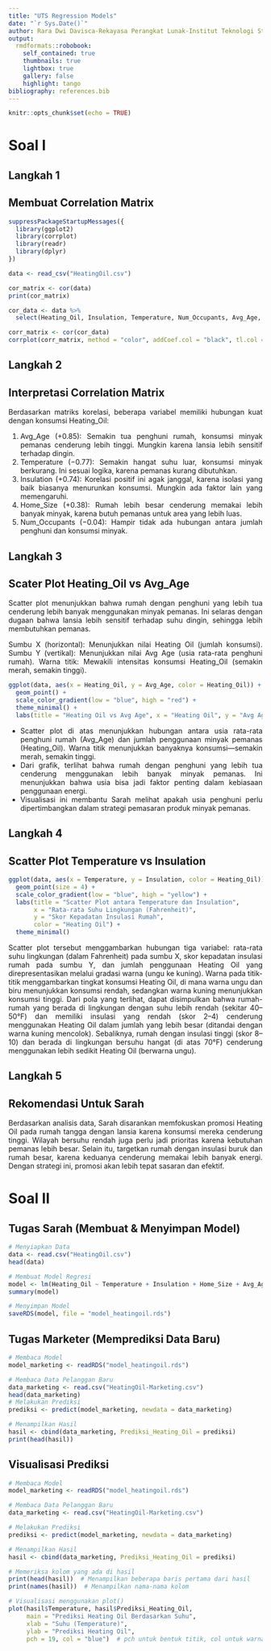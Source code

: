 ```yaml
---
title: "UTS Regression Models"
date: "`r Sys.Date()`"
author: Rara Dwi Davisca-Rekayasa Perangkat Lunak-Institut Teknologi Statistika dan Bisnis Muhammadiyah
output:
  rmdformats::robobook:
    self_contained: true
    thumbnails: true
    lightbox: true
    gallery: false
    highlight: tango
bibliography: references.bib
---
```


```{=html}
<style>
body{
text-align: justify}
</style>
```
```r
knitr::opts_chunk$set(echo = TRUE)
```
# Soal I
## Langkah 1 
## Membuat Correlation Matrix
```r
suppressPackageStartupMessages({
  library(ggplot2)
  library(corrplot)
  library(readr)
  library(dplyr)
})

data <- read_csv("HeatingOil.csv")

cor_matrix <- cor(data)
print(cor_matrix)
```

```r
cor_data <- data %>%
  select(Heating_Oil, Insulation, Temperature, Num_Occupants, Avg_Age, Home_Size)

corr_matrix <- cor(cor_data)
corrplot(corr_matrix, method = "color", addCoef.col = "black", tl.col = "black", tl.cex=0.6)

```

## Langkah 2 
## Interpretasi Correlation Matrix
Berdasarkan matriks korelasi, beberapa variabel memiliki hubungan kuat dengan konsumsi Heating_Oil:

1. Avg_Age (+0.85): Semakin tua penghuni rumah, konsumsi minyak pemanas cenderung lebih tinggi. Mungkin karena lansia lebih sensitif terhadap dingin.
2. Temperature (−0.77): Semakin hangat suhu luar, konsumsi minyak berkurang. Ini sesuai logika, karena pemanas kurang dibutuhkan.
3. Insulation (+0.74): Korelasi positif ini agak janggal, karena isolasi yang baik biasanya menurunkan konsumsi. Mungkin ada faktor lain yang memengaruhi.
4. Home_Size (+0.38): Rumah lebih besar cenderung memakai lebih banyak minyak, karena butuh pemanas untuk area yang lebih luas.
5. Num_Occupants (−0.04): Hampir tidak ada hubungan antara jumlah penghuni dan konsumsi minyak.

## Langkah 3
## Scater Plot Heating_Oil vs Avg_Age
Scatter plot menunjukkan bahwa rumah dengan penghuni yang lebih tua cenderung lebih banyak menggunakan minyak pemanas. Ini selaras dengan dugaan bahwa lansia lebih sensitif terhadap suhu dingin, sehingga lebih membutuhkan pemanas.

Sumbu X (horizontal): Menunjukkan nilai Heating Oil (jumlah konsumsi).
Sumbu Y (vertikal): Menunjukkan nilai Avg Age (usia rata-rata penghuni rumah).
Warna titik: Mewakili intensitas konsumsi Heating_Oil (semakin merah, semakin tinggi).
```r
ggplot(data, aes(x = Heating_Oil, y = Avg_Age, color = Heating_Oil)) +
  geom_point() +
  scale_color_gradient(low = "blue", high = "red") +
  theme_minimal() +
  labs(title = "Heating Oil vs Avg Age", x = "Heating Oil", y = "Avg Age")
```
- Scatter plot di atas menunjukkan hubungan antara usia rata-rata penghuni rumah (Avg_Age) dan jumlah penggunaan minyak pemanas (Heating_Oil). Warna titik menunjukkan banyaknya konsumsi—semakin merah, semakin tinggi.
- Dari grafik, terlihat bahwa rumah dengan penghuni yang lebih tua cenderung menggunakan lebih banyak minyak pemanas. Ini menunjukkan bahwa usia bisa jadi faktor penting dalam kebiasaan penggunaan energi.
- Visualisasi ini membantu Sarah melihat apakah usia penghuni perlu dipertimbangkan dalam strategi pemasaran produk minyak pemanas.

## Langkah 4
## Scatter Plot Temperature vs Insulation
```r
ggplot(data, aes(x = Temperature, y = Insulation, color = Heating_Oil)) +
  geom_point(size = 4) +
  scale_color_gradient(low = "blue", high = "yellow") +
  labs(title = "Scatter Plot antara Temperature dan Insulation",
       x = "Rata-rata Suhu Lingkungan (Fahrenheit)",
       y = "Skor Kepadatan Insulasi Rumah",
       color = "Heating Oil") +
  theme_minimal()

```
Scatter plot tersebut menggambarkan hubungan tiga variabel: rata-rata suhu lingkungan (dalam Fahrenheit) pada sumbu X, skor kepadatan insulasi rumah pada sumbu Y, dan jumlah penggunaan Heating Oil yang direpresentasikan melalui gradasi warna (ungu ke kuning). Warna pada titik-titik menggambarkan tingkat konsumsi Heating Oil, di mana warna ungu dan biru menunjukkan konsumsi rendah, sedangkan warna kuning menunjukkan konsumsi tinggi. Dari pola yang terlihat, dapat disimpulkan bahwa rumah-rumah yang berada di lingkungan dengan suhu lebih rendah (sekitar 40–50°F) dan memiliki insulasi yang rendah (skor 2–4) cenderung menggunakan Heating Oil dalam jumlah yang lebih besar (ditandai dengan warna kuning mencolok). Sebaliknya, rumah dengan insulasi tinggi (skor 8–10) dan berada di lingkungan bersuhu hangat (di atas 70°F) cenderung menggunakan lebih sedikit Heating Oil (berwarna ungu).

## Langkah 5
## Rekomendasi Untuk Sarah
Berdasarkan analisis data, Sarah disarankan memfokuskan promosi Heating Oil pada rumah tangga dengan lansia karena konsumsi mereka cenderung tinggi. Wilayah bersuhu rendah juga perlu jadi prioritas karena kebutuhan pemanas lebih besar. Selain itu, targetkan rumah dengan insulasi buruk dan rumah besar, karena keduanya cenderung memakai lebih banyak energi. Dengan strategi ini, promosi akan lebih tepat sasaran dan efektif.

# Soal II
## Tugas Sarah (Membuat & Menyimpan Model)
```r
# Menyiapkan Data
data <- read.csv("HeatingOil.csv")
head(data)

# Membuat Model Regresi
model <- lm(Heating_Oil ~ Temperature + Insulation + Home_Size + Avg_Age +  Num_Occupants, data = data)
summary(model)

# Menyimpan Model
saveRDS(model, file = "model_heatingoil.rds")
```

## Tugas Marketer (Memprediksi Data Baru)
```r
# Membaca Model
model_marketing <- readRDS("model_heatingoil.rds")

# Membaca Data Pelanggan Baru
data_marketing <- read.csv("HeatingOil-Marketing.csv")
head(data_marketing)
# Melakukan Prediksi
prediksi <- predict(model_marketing, newdata = data_marketing)

# Menampilkan Hasil
hasil <- cbind(data_marketing, Prediksi_Heating_Oil = prediksi)
print(head(hasil))
```

## Visualisasi Prediksi
```r
# Membaca Model
model_marketing <- readRDS("model_heatingoil.rds")

# Membaca Data Pelanggan Baru
data_marketing <- read.csv("HeatingOil-Marketing.csv")

# Melakukan Prediksi
prediksi <- predict(model_marketing, newdata = data_marketing)

# Menampilkan Hasil
hasil <- cbind(data_marketing, Prediksi_Heating_Oil = prediksi)

# Memeriksa kolom yang ada di hasil
print(head(hasil))  # Menampilkan beberapa baris pertama dari hasil
print(names(hasil))  # Menampilkan nama-nama kolom

# Visualisasi menggunakan plot()
plot(hasil$Temperature, hasil$Prediksi_Heating_Oil,
     main = "Prediksi Heating Oil Berdasarkan Suhu",
     xlab = "Suhu (Temperature)",
     ylab = "Prediksi Heating Oil",
     pch = 19, col = "blue")  # pch untuk bentuk titik, col untuk warna


```


